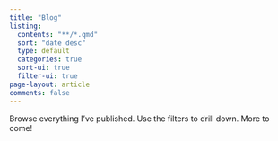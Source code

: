 ```yaml
---
title: "Blog"
listing:
  contents: "**/*.qmd"
  sort: "date desc"
  type: default
  categories: true
  sort-ui: true
  filter-ui: true
page-layout: article
comments: false
---
```


Browse everything I've published. Use the filters to drill down. More to come!